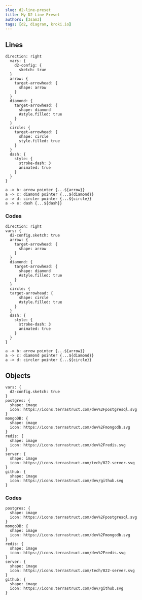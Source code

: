 ```yaml
---
slug: d2-line-preset
title: My D2 Line Preset
authors: [3sam3]
tags: [d2, diagram, kroki.io]
---
```


## Lines

```kroki type=d2
direction: right
  vars: {
    d2-config: {
      sketch: true
  }
  arrow: {
    target-arrowhead: {
      shape: arrow
    }
  }
  diamond: {
    target-arrowhead: {
      shape: diamond
      #style.filled: true
    }
  }
  circle: {
    target-arrowhead: {
      shape: circle
      style.filled: true
    }
  }
  dash: {
    style: {
      stroke-dash: 3
      animated: true
    }
  }
}

a -> b: arrow pointer {...${arrow}}
a -> c: diamond pointer {...${diamond}}
a -> d: circler pointer {...${circle}}
a -> e: dash {...${dash}}
```

### Codes

```
direction: right
vars: {
  d2-config.sketch: true
  arrow: {
    target-arrowhead: {
      shape: arrow
    }
  }
  diamond: {
    target-arrowhead: {
      shape: diamond
      #style.filled: true
    }
  }
  circle: {
  target-arrowhead: {
      shape: circle
      #style.filled: true
    }
  }
  dash: {
    style: {
      stroke-dash: 3
      animated: true
    }
  }
}

a -> b: arrow pointer {...${arrow}}
a -> c: diamond pointer {...${diamond}}
a -> d: circler pointer {...${circle}}
```

## Objects

```kroki type=d2
vars: {
  d2-config.sketch: true
}
postgres: {
  shape: image
  icon: https://icons.terrastruct.com/dev%2Fpostgresql.svg
}
mongoDB: {
  shape: image
  icon: https://icons.terrastruct.com/dev%2Fmongodb.svg
}
redis: {
  shape: image
  icon: https://icons.terrastruct.com/dev%2Fredis.svg
}
server: {
  shape: image
  icon: https://icons.terrastruct.com/tech/022-server.svg
}
github: {
  shape: image
  icon: https://icons.terrastruct.com/dev/github.svg
}
```

### Codes
```
postgres: {
  shape: image
  icon: https://icons.terrastruct.com/dev%2Fpostgresql.svg
}
mongoDB: {
  shape: image
  icon: https://icons.terrastruct.com/dev%2Fmongodb.svg
}
redis: {
  shape: image
  icon: https://icons.terrastruct.com/dev%2Fredis.svg
}
server: {
  shape: image
  icon: https://icons.terrastruct.com/tech/022-server.svg
}
github: {
  shape: image
  icon: https://icons.terrastruct.com/dev/github.svg
}
```